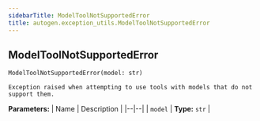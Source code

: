 ```yaml
---
sidebarTitle: ModelToolNotSupportedError
title: autogen.exception_utils.ModelToolNotSupportedError
---
```

<h2 id="autogen.exception_utils.ModelToolNotSupportedError" class="doc doc-heading">
    <code class="doc-symbol doc-symbol-heading doc-symbol-class"></code>
    <span class="doc doc-object-name doc-class-name">ModelToolNotSupportedError</span>
</h2>

```python
ModelToolNotSupportedError(model: str)
```

    Exception raised when attempting to use tools with models that do not support them.

<b>Parameters:</b>
| Name | Description |
|--|--|
| `model` | **Type:** `str` |